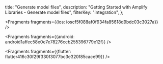   title: "Generate model files",
  description: "Getting Started with Amplify Libraries - Generate model files",
  filterKey: "integration",
};






<Fragments fragments={{ios: ioscf5f088af0f934fa85618d9bdc03c3027a}} />



<Fragments fragments={{android: android1affec58e0e7e78276ccb255396779e12f}} />



<Fragments fragments={{flutter: flutter416c30f29f330f3077bc3e320f85cace99}} />
